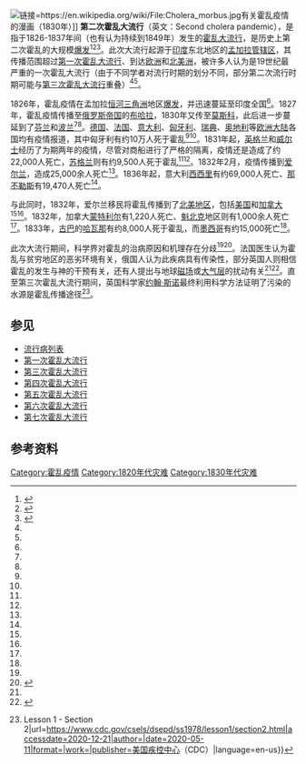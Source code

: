 [[File:Cholera_morbus.jpg|链接=https://en.wikipedia.org/wiki/File:Cholera_morbus.jpg]]有关霍乱疫情的漫画（1830年）]]
'''第二次霍乱大流行'''（英文：Second cholera pandemic），是指于1826-1837年间（也有认为持续到1849年）发生的[[霍乱|霍乱]][[大流行|大流行]]，是历史上第二次霍乱的大规模[[疾病爆发|爆发]]<ref name=":0">{{Cite web|title=Asiatic Cholera Pandemic of 1826-37|url=http://www.ph.ucla.edu/epi/snow/pancholera2.html|accessdate=2021-01-02|author=|date=|format=|work=|publisher=[[加州大学洛杉矶分校|加州大学洛杉矶分校]]（UCLA）|language=en}}</ref><ref name=":1">{{Cite news|title=Cholera's seven pandemics|url=https://www.cbc.ca/news/technology/cholera-s-seven-pandemics-1.758504|newspaper=|accessdate=2020-12-29|language=en|author=|date=2008-05-09|work=|publisher=[[加拿大廣播公司|加拿大廣播公司]] (CBC)|format=}}</ref><ref name=":2">{{Cite journal|title=The Second World Cholera Pandemic (1826-1849) in the Kingdom of the Two Sicilies with Special Reference to the Towns of San Prisco and Forio d'Ischia|url=https://pubmed.ncbi.nlm.nih.gov/26377228/|last=Imperato|first=Pascal James|last2=Imperato|first2=Gavin H.|date=2015-12|journal=Journal of Community Health|issue=6|doi=10.1007/s10900-015-0089-y|volume=40|pages=1224–1286|issn=1573-3610|pmid=26377228|last3=Imperato|first3=Austin C.}}</ref>。此次大流行起源于[[印度|印度]]东北地区的[[孟加拉管辖区|孟加拉管辖区]]，其传播范围超过[[第一次霍乱大流行|第一次霍乱大流行]]、到达[[欧洲|欧洲]]和[[北美洲|北美洲]]，被许多人认为是19世纪最严重的一次霍乱大流行（由于不同学者对流行时期的划分不同，部分第二次流行时期可能与[[第三次霍乱大流行|第三次霍乱大流行]]重叠）<ref name=":0" /><ref name=":2" />。

1826年，霍乱疫情在孟加拉[[恒河三角洲|恒河三角洲]]地区[[疾病爆发|爆发]]，并迅速蔓延至印度全国<ref name=":0" />。1827年，霍乱疫情传播至[[俄罗斯帝国|俄罗斯帝国]]的[[布哈拉|布哈拉]]，1830年又传至[[莫斯科|莫斯科]]，此后进一步蔓延到了[[芬兰|芬兰]]和[[波兰|波兰]]<ref name=":0" /><ref name=":1" />。[[德国|德国]]、[[法国|法国]]、[[意大利|意大利]]、[[匈牙利|匈牙利]]、[[瑞典|瑞典]]、[[奥地利|奥地利]]等[[歐洲大陸|欧洲大陆]]各国均有疫情报道，其中匈牙利有约10万人死于霍乱<ref name=":0" /><ref name=":2" />。1831年起，[[英格兰|英格兰]]和[[威尔士|威尔士]]经历了为期两年的疫情，尽管对商船进行了严格的隔离，疫情还是造成了约22,000人死亡，[[苏格兰|苏格兰]]则有约9,500人死于霍乱<ref name=":0" /><ref name=":1" />。1832年2月，疫情传播到[[爱尔兰|爱尔兰]]，造成25,000余人死亡<ref name=":0" />。1836年起，意大利[[西西里岛|西西里]]有约69,000人死亡、[[那不勒斯|那不勒斯]]有19,470人死亡<ref name=":2" />。

与此同时，1832年，爱尔兰移民将霍乱传播到了[[北美地区|北美地区]]，包括[[美国|美国]]和[[加拿大|加拿大]]<ref name=":0" /><ref name=":1" />。1832年，加拿大[[蒙特利尔|蒙特利尔]]有1,220人死亡、[[魁北克省|魁北克]]地区则有1,000余人死亡<ref name=":1" />。1833年，[[古巴|古巴]]的[[哈瓦那|哈瓦那]]有约8,000人死于霍乱，而[[墨西哥|墨西哥]]有约15,000死亡<ref name=":0" />。

此次大流行期间，科学界对霍乱的治病原因和机理存在分歧<ref name=":2" /><ref name=":4">{{Cite journal|title=Historical Epidemiology of the Second Cholera Pandemic: Relevance to Present Day Disease Dynamics|url=https://www.ncbi.nlm.nih.gov/pmc/articles/PMC3749991/|last=Chan|first=Christina H.|last2=Tuite|first2=Ashleigh R.|date=2013-08-22|journal=PLoS ONE|issue=8|doi=10.1371/journal.pone.0072498|volume=8|issn=1932-6203|pmc=3749991|pmid=23991117|last3=Fisman|first3=David N.}}</ref>。法国医生认为霍乱与贫穷地区的恶劣环境有关，俄国人认为此疾病具有传染性，部分英国人则相信霍乱的发生与神的干预有关，还有人提出与地球[[磁场|磁场]]或[[大气层|大气层]]的扰动有关<ref name=":4" /><ref name="Hayes 2005 214–219">{{cite book|last=Hayes|first=J.N.|title=Epidemics and Pandemics: Their Impacts on Human History|year=2005|publisher=ABC-CLIO|location=Santa Barbara, CA|pages=214–219}}</ref>。直至第三次霍乱大流行期间，英国科学家[[约翰·斯诺_(医学家)|约翰·斯诺]]最终利用科学方法证明了污染的水源是霍乱传播途径<ref name=":3">{{Cite web|title=Principles of Epidemiology {{!}} Lesson 1 - Section 2|url=https://www.cdc.gov/csels/dsepd/ss1978/lesson1/section2.html|accessdate=2020-12-21|author=|date=2020-05-11|format=|work=|publisher=[[美国疾控中心|美国疾控中心]]（CDC）|language=en-us}}</ref>。

== 参见 ==

* [[流行病列表|流行病列表]]
* [[第一次霍乱大流行|第一次霍乱大流行]]
* [[第三次霍乱大流行|第三次霍乱大流行]]
* [[第四次霍乱大流行|第四次霍乱大流行]]
* [[第五次霍乱大流行|第五次霍乱大流行]]
* [[第六次霍乱大流行|第六次霍乱大流行]]
* [[第七次霍乱大流行|第七次霍乱大流行]]

== 参考资料 ==
{{reflist|2}}

{{Epidemics}}
[[Category:霍乱疫情|Category:霍乱疫情]]
[[Category:1820年代灾难|Category:1820年代灾难]]
[[Category:1830年代灾难|Category:1830年代灾难]]